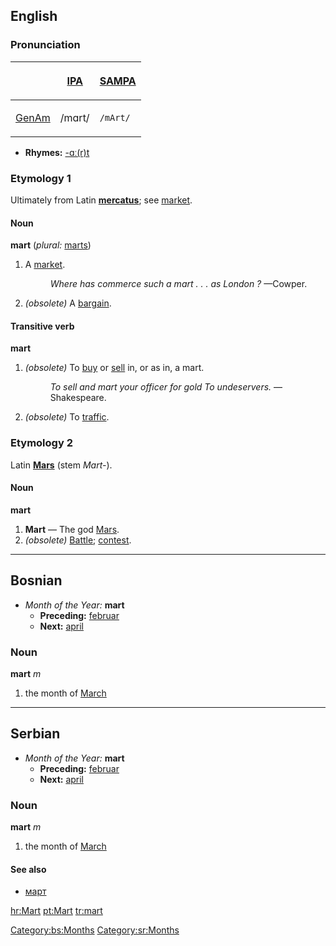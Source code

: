 ==English==
===Pronunciation===
{| border=1 cellpadding=5
! !! [[w:IPA|IPA]] !! [[w:SAMPA|SAMPA]]
|-
! [[GenAm]]
| /mɑrt/ || <tt>/mArt/</tt>
|}

*'''Rhymes:''' [[Rhymes:English:-ɑː(r)t|-ɑː(r)t]]


===Etymology 1=== 
Ultimately  from Latin '''[[mercatus]]'''; see [[market]].
====Noun====
'''mart''' (''plural:'' [[marts]])
#A [[market]].
#:''Where has commerce such a mart . . . as London ?'' —Cowper.
#''(obsolete)'' A [[bargain]]. 
====Transitive verb====
'''mart'''
# ''(obsolete)'' To [[buy]] or [[sell]] in, or as in, a mart.
#:''To sell and mart your officer for gold To undeservers.''  —Shakespeare.
# ''(obsolete)'' To [[traffic]].
===Etymology 2===
Latin '''[[Mars]]''' (stem ''Mart-'').
====Noun====
'''mart'''
# '''Mart''' — The god [[w:Mars_(god)|Mars]].
#''(obsolete)'' [[Battle]]; [[contest]].
----
==Bosnian==
*''Month of the Year:'' '''mart'''
**'''Preceding:''' [[februar]]
**'''Next:''' [[april]]
===Noun===
'''mart''' ''m''
#the month of [[March]]
[[Category:bs:Months]]
----

==Serbian==
*''Month of the Year:'' '''mart'''
**'''Preceding:''' [[februar]]
**'''Next:''' [[april]]
===Noun===
'''mart''' ''m''
#the month of [[March]]
====See also====
*[[март]]
[[Category:sr:Months]]

[[hr:Mart]]
[[pt:Mart]]
[[tr:mart]]